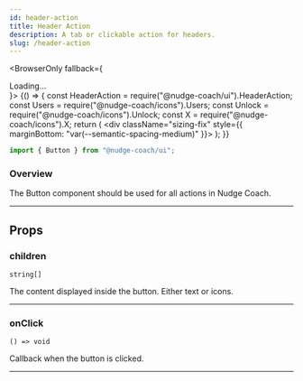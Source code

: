 ```yaml
---
id: header-action
title: Header Action
description: A tab or clickable action for headers.
slug: /header-action
---
```



<BrowserOnly fallback={<div>Loading...</div>}>
  {() => {
    const HeaderAction = require("@nudge-coach/ui").HeaderAction;
    const Users = require("@nudge-coach/icons").Users;
    const Unlock = require("@nudge-coach/icons").Unlock;
    const X = require("@nudge-coach/icons").X;
    return (
      <div className="sizing-fix" style={{ marginBottom: "var(--semantic-spacing-medium)" }}>
        <HeaderAction><X /></HeaderAction>
        <HeaderAction circleIcon selectable selected><Users /></HeaderAction>
        <HeaderAction circleIcon success><Unlock /></HeaderAction>
      </div>
    );
  }}
</BrowserOnly>

```jsx
import { Button } from "@nudge-coach/ui";
```

### Overview

The Button component should be used for all actions in Nudge Coach.

---

## Props

### children

`string[]`

The content displayed inside the button. Either text or icons.

---

### onClick

`() => void`

Callback when the button is clicked.

---
